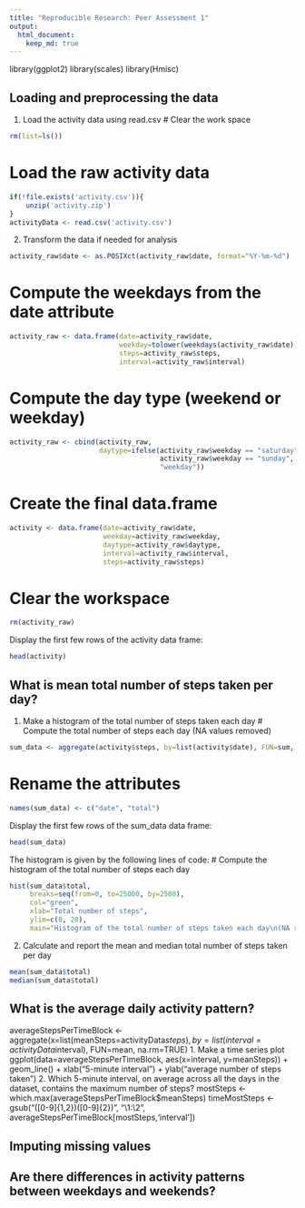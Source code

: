 ```yaml
---
title: "Reproducible Research: Peer Assessment 1"
output: 
  html_document:
    keep_md: true
---
```

library(ggplot2)
library(scales)
library(Hmisc)

## Loading and preprocessing the data

1. Load the activity data using read.csv 
# Clear the work space
```r
rm(list=ls())
```
# Load the raw activity data
```r
if(!file.exists('activity.csv')){
    unzip('activity.zip')
}
activityData <- read.csv('activity.csv')
```

2. Transform the data if needed for analysis
```r
activity_raw$date <- as.POSIXct(activity_raw$date, format="%Y-%m-%d")
```
# Compute the weekdays from the date attribute
```r
activity_raw <- data.frame(date=activity_raw$date, 
                           weekday=tolower(weekdays(activity_raw$date)), 
                           steps=activity_raw$steps, 
                           interval=activity_raw$interval)
```
# Compute the day type (weekend or weekday)
```r
activity_raw <- cbind(activity_raw, 
                      daytype=ifelse(activity_raw$weekday == "saturday" | 
                                     activity_raw$weekday == "sunday", "weekend", 
                                     "weekday"))
```
# Create the final data.frame
```r
activity <- data.frame(date=activity_raw$date, 
                       weekday=activity_raw$weekday, 
                       daytype=activity_raw$daytype, 
                       interval=activity_raw$interval,
                       steps=activity_raw$steps)
```
# Clear the workspace
```r
rm(activity_raw) 
```
Display the first few rows of the activity data frame:
```r
head(activity)
```

## What is mean total number of steps taken per day?
1. Make a histogram of the total number of steps taken each day
# Compute the total number of steps each day (NA values removed)
```r
sum_data <- aggregate(activity$steps, by=list(activity$date), FUN=sum, na.rm=TRUE)
```
# Rename the attributes
```r
names(sum_data) <- c("date", "total")
```
Display the first few rows of the sum_data data frame:
```r
head(sum_data)
```
The histogram is given by the following lines of code:
# Compute the histogram of the total number of steps each day
```r
hist(sum_data$total, 
     breaks=seq(from=0, to=25000, by=2500),
     col="green", 
     xlab="Total number of steps", 
     ylim=c(0, 20), 
     main="Histogram of the total number of steps taken each day\n(NA removed)")
```
2. Calculate and report the mean and median total number of steps taken per day
```r
mean(sum_data$total)
median(sum_data$total)
```

## What is the average daily activity pattern?
averageStepsPerTimeBlock <- aggregate(x=list(meanSteps=activityData$steps), by=list(interval=activityData$interval), FUN=mean, na.rm=TRUE)
1. Make a time series plot
ggplot(data=averageStepsPerTimeBlock, aes(x=interval, y=meanSteps)) +
    geom_line() +
    xlab("5-minute interval") +
    ylab("average number of steps taken") 
2. Which 5-minute interval, on average across all the days in the dataset, contains the maximum number of steps?
mostSteps <- which.max(averageStepsPerTimeBlock$meanSteps)
timeMostSteps <-  gsub("([0-9]{1,2})([0-9]{2})", "\\1:\\2", averageStepsPerTimeBlock[mostSteps,'interval'])


## Imputing missing values



## Are there differences in activity patterns between weekdays and weekends?
